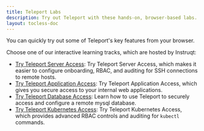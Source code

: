 ```yaml
---
title: Teleport Labs
description: Try out Teleport with these hands-on, browser-based labs.
layout: tocless-doc
---
```


You can quickly try out some of Teleport's key features from your browser.

Choose one of our interactive learning tracks, which are hosted by Instruqt:

- [Try Teleport Server Access](https://goteleport.com/labs/teleport-demo/): Try Teleport Server Access, which makes it easier to configure onboarding, RBAC, and auditing for SSH connections to remote hosts.
- [Try Teleport Application Access](https://goteleport.com/labs/teleport-app-demo/): Try Teleport Application Access, which gives you secure access to your internal web applications.
- [Try Teleport Database Access](https://goteleport.com/labs/teleport-database-access-demo/): Learn how to use Teleport to securely access and configure a remote mysql database.
- [Try Teleport Kubernetes Access](https://goteleport.com/labs/teleport-kubernetes-demo/): Try Teleport Kubernetes Access, which provides advanced RBAC controls and auditing for `kubectl` commands.
